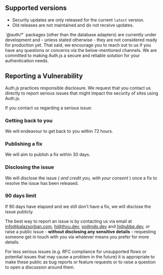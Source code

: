 
<h2 className="flex flex-row items-center gap-2 font-semibold tracking-tight text-slate-900 dark:text-slate-100 mt-10 border-b pb-1 text-3xl border-neutral-200/70 contrast-more:border-neutral-400 dark:border-primary-100/10 contrast-more:dark:border-neutral-400">
  <GitBranch fontSize="2rem" /> <span>Supported versions</span>
</h2>

- Security updates are only released for the current `latest` version.
- Old releases are not maintained and do not receive updates.

<Callout>
  `@auth/*` packages (other than the database adapters) are currently under
  development and - unless stated otherwise - they are not considered ready for
  production yet. That said, we encourage you to reach out to us if you have any
  questions or concerns via the below-mentioned channels. We are committed to
  making Auth.js a secure and reliable solution for your authentication needs.
</Callout>

<h2 className="flex flex-row items-center gap-2 font-semibold tracking-tight text-slate-900 dark:text-slate-100 mt-10 border-b pb-1 text-3xl border-neutral-200/70 contrast-more:border-neutral-400 dark:border-primary-100/10 contrast-more:dark:border-neutral-400">
  <ChatCircleText fontSize="2rem" /> <span>Reporting a Vulnerability</span>
</h2>

Auth.js practices responsible disclosure. We request that you contact us directly to report serious issues that might impact the security of sites using Auth.js.

If you contact us regarding a serious issue:

<Steps>

### Getting back to you

We will endeavour to get back to you within 72 hours.

### Publishing a fix

We will aim to publish a fix within 30 days.

### Disclosing the issue

We will disclose the issue ( _and credit you, with your consent_ ) once a fix to resolve the issue has been released.

### 90 days limit

If 90 days have elapsed and we still don't have a fix, we will disclose the issue publicly.

</Steps>

The best way to report an issue is by contacting us via email at info@balazsorban.com, hi@thvu.dev,
yo@ndo.dev and hi@ubbe.dev, or raise a public issue - **without disclosing any sensitive details** - requesting someone get in touch with you via whatever means you prefer for more details.

<Callout type="info">
  For less serious issues (e.g. RFC compliance for unsupported flows or
  potential issues that may cause a problem in the future) it is appropriate to
  make these public as bug reports or feature requests or to raise a question to
  open a discussion around them.
</Callout>

